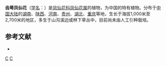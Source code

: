 {{Speciesbox 
| taxon = Impatiens dicentra
| authority = Franch. ex Hook. f.
}}
'''齿萼凤仙花'''（[[学名|学名]]：{{lang|la|''Impatiens dicentra''}}）是[[凤仙花科|凤仙花科]][[凤仙花属|凤仙花属]]的植物，为中国的特有植物。分布于[[中国大陆|中国大陆]]的[[湖南|湖南]]、[[陕西|陕西]]、[[河南|河南]]、[[贵州|贵州]]、[[湖北|湖北]]、[[重庆|重庆]]等地，生长于海拔1,000米至2,700米的地区，多生于山沟溪边或林下草丛中，目前尚未由人工引种栽培。

== 参考文献 ==
<div class="references-small">
* {{cite web| url =http://www.bioinfo.cn/db05/KmzwSpecies.php?action=view&id=1790| title =齿萼凤仙花| work =《中国高等植物数据库全库》| publisher =中国科学院微生物研究所| author =昆明植物研究所| accessdate =2009-02-22| deadurl =yes| archiveurl =https://web.archive.org/web/20160305015945/http://www.bioinfo.cn/db05/KmzwSpecies.php?action=view&id=1790| archivedate =2016-03-05}}
</div>
{{Taxonbar|from=Q11180430}}

[[Category:凤仙花属|C]]
[[Category:中國特有植物|C]]